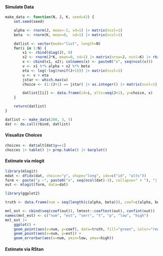 

#### Simulate Data


```r
make_data <- function(N, J, K, seed=42) {
    set.seed(seed)

    alpha <- rnorm(J, mean=-2, sd=1) |> matrix(ncol=1)
    beta  <- rnorm(K, mean=0,  sd=1) |> matrix(ncol=1)

    datlist <- vector(mode="list", length=N)
    for(i in 1:N) {
        x1 <- rbind(diag(J), 0)
        x2 <- rnorm(J*K, mean=0, sd=1) |> matrix(nrow=J, ncol=K) |> rbind(0)
        x <- cbind(x1, x2); colnames(x) <- paste0("x", seq(ncol(x)))
        v <- x1 %*% alpha + x2 %*% beta
        eta <- log(-log(runif(J+1))) |> matrix(ncol=1)
        u <- v + eta
        jstar <- which.max(u)
        choice <- (1:(J+1) == jstar) |> as.integer() |> matrix(ncol=1)

        datlist[[i]] <- data.frame(id=i, alts=seq(J+1), y=choice, x)
    }

    return(datlist)
}

datlist <- make_data(200, 3, 5)
dat <- do.call(rbind, datlist)
```

#### Visualize Choices

```r
choices <- dat$alt[dat$y==1]
choices |> table() |> prop.table() |> barplot()
```

#### Estimate via mlogit

```r
library(mlogit)
mdat <- dfidx(dat, choice="y", shape="long", idx=c("id", "alts"))
form <- paste("y ~", paste0("x", seq(ncol(dat)-3), collapse=" + "), "| 0") |> as.formula()
out <- mlogit(form, data=dat)
```

```r
library(ggplot2)

truth <- data.frame(num = seq(length(c(alpha, beta))), coef=c(alpha, beta))

mnl_est <- cbind(seq(coef(out)), lmtest::coeftest(out), confint(out)) |> as.data.frame()
names(mnl_est) <- c("num", "est", "serr", "t", "p", "low", "high")
mnl_est |> 
    ggplot() + 
    geom_point(aes(x=num, y=coef), data=truth, fill="green", color="red", pch=21, size=4) + 
    geom_point(aes(x=num, y=est)) + 
    geom_errorbar(aes(x=num, ymin=low, ymax=high))
```

#### Estimate via RStan


```r

```
